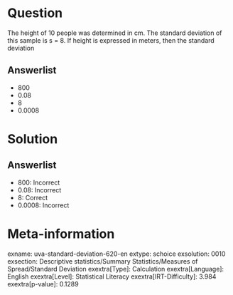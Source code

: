 Question
========

The height of 10 people was determined in cm. The standard deviation of this sample is s = 8. If height is expressed in meters, then the standard deviation

Answerlist
----------

* 800
* 0.08
* 8
* 0.0008

Solution
========

Answerlist
----------

* 800: Incorrect
* 0.08: Incorrect
* 8: Correct
* 0.0008: Incorrect

Meta-information
================
exname: uva-standard-deviation-620-en
extype: schoice
exsolution: 0010
exsection: Descriptive statistics/Summary Statistics/Measures of Spread/Standard Deviation
exextra[Type]: Calculation
exextra[Language]: English
exextra[Level]: Statistical Literacy
exextra[IRT-Difficulty]: 3.984
exextra[p-value]: 0.1289
